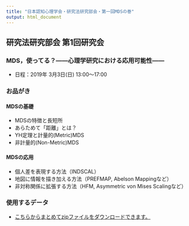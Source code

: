 ```yaml
---
title: "日本認知心理学会・研究法研究部会・第一回MDSの巻"
output: html_document
---
```


## 研究法研究部会 第1回研究会
### MDS，使ってる？――心理学研究における応用可能性――

+ 日程：2019年  3月3日(日)  13:00〜17:00


### お品がき

####  MDSの基礎

+ MDSの特徴と長短所
+ あらためて「距離」とは？
+ YH定理と計量的(Metric)MDS
+ 非計量的(Non-Metric)MDS

#### MDSの応用

+ 個人差を表現する方法（INDSCAL） 
+ 地図に情報を描き加える方法（PREFMAP, Abelson Mappingなど） 
+ 非対称関係に拡張する方法（HFM, Asymmetric von Mises Scalingなど） 

### 使用するデータ

+ [こちらからまとめてzipファイルをダウンロードできます。](sampleData.zip)

